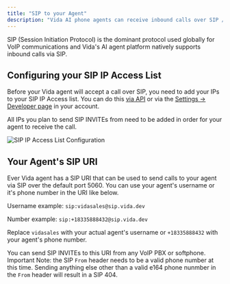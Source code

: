 ```yaml
---
title: "SIP to your Agent"
description: "Vida AI phone agents can receive inbound calls over SIP / VoIP."
---
```


SIP (Session Initiation Protocol) is the dominant protocol used globally for VoIP communications and Vida's AI agent platform natively supports inbound calls via SIP.

## Configuring your SIP IP Access List

Before your Vida agent will accept a call over SIP, you need to add your IPs to your SIP IP Access list. You can do this [via API](/api-reference/sip/list-sip-ip-whitelist) or via the [Settings -\> Developer page](https://vida.io/app/inbox?filter=priority&settings=true&showOrgSettings=true&settingsTab=developers) in your account.

All IPs you plan to send SIP INVITEs from need to be added in order for your agent to receive the call.

![SIP IP Access List Configuration](https://vidapublic.s3.us-east-2.amazonaws.com/vida-sip-access-list.png)

## Your Agent's SIP URI

Ever Vida agent has a SIP URI that can be used to send calls to your agent via SIP over the default port 5060. You can use your agent's username or it's phone number in the URI like below.

Username example: `sip:vidasales@sip.vida.dev`

Number example: `sip:+18335888432@sip.vida.dev`

Replace `vidasales` with your actual agent's username or `+18335888432` with your agent's phone number.

You can send SIP INVITEs to this URI from any VoIP PBX or softphone. Important Note: the SIP `From` header needs to be a valid phone number at this time. Sending anything else other than a valid e164 phone nunmber in the `From` header will result in a SIP 404.